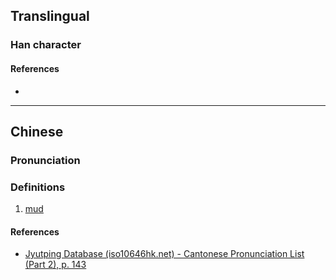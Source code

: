 {{character info}}
==Translingual==

===Han character===
{{Han char|rn=85|rad=水|as=11|sn=14|four=34114|canj=EDDG|ids=⿰氵埜}}

====References====
* {{Han ref|kx=0646.080|dkj=18144|hdz=31716.050|uh=6F1C|ud=28444|bh=E2B2|bd=58034}}

----

==Chinese==
{{zh-forms}}

===Pronunciation===
{{zh-pron
|m=yě
|c=je5
|mc=
|oc=
|ma=
|cat=n
}}

===Definitions===
{{zh-hanzi}}

# [[mud]]

====References====
*[http://www.iso10646hk.net/jp/document/download.jsp Jyutping Database (iso10646hk.net) - Cantonese Pronunciation List (Part 2), p. 143]